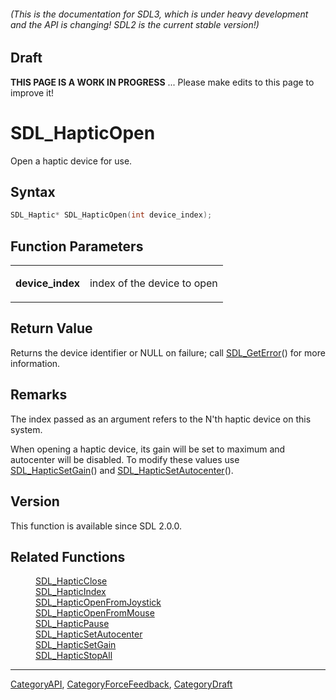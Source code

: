 ====== (This is the documentation for SDL3, which is under heavy development and the API is changing! SDL2 is the current stable version!) ======

== Draft ==

'''THIS PAGE IS A WORK IN PROGRESS''' ... Please make edits to this page to improve it!
= SDL_HapticOpen =

Open a haptic device for use.

== Syntax ==

<syntaxhighlight lang='c'>
SDL_Haptic* SDL_HapticOpen(int device_index);
</syntaxhighlight>

== Function Parameters ==

{|
|'''device_index'''
|index of the device to open
|}

== Return Value ==

Returns the device identifier or NULL on failure; call [[SDL_GetError]]()
for more information.

== Remarks ==

The index passed as an argument refers to the N'th haptic device on this
system.

When opening a haptic device, its gain will be set to maximum and
autocenter will be disabled. To modify these values use
[[SDL_HapticSetGain]]() and [[SDL_HapticSetAutocenter]]().

== Version ==

This function is available since SDL 2.0.0.

== Related Functions ==

:[[SDL_HapticClose]]
:[[SDL_HapticIndex]]
:[[SDL_HapticOpenFromJoystick]]
:[[SDL_HapticOpenFromMouse]]
:[[SDL_HapticPause]]
:[[SDL_HapticSetAutocenter]]
:[[SDL_HapticSetGain]]
:[[SDL_HapticStopAll]]

----
[[CategoryAPI]], [[CategoryForceFeedback]], [[CategoryDraft]]


